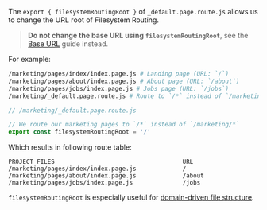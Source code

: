 The `export { filesystemRoutingRoot }` of `_default.page.route.js` allows us to change the URL root of Filesystem Routing.

> **Do not change the base URL using `filesystemRoutingRoot`**, see the [Base URL](/base-url) guide instead.

For example:

```bash
/marketing/pages/index/index.page.js # Landing page (URL: `/`)
/marketing/pages/about/index.page.js # About page (URL: `/about`)
/marketing/pages/jobs/index.page.js # Jobs page (URL: `/jobs`)
/marketing/_default.page.route.js # Route to `/*` instead of `/marketing/*` (see below)
```

```js
// /marketing/_default.page.route.js

// We route our marketing pages to `/*` instead of `/marketing/*`
export const filesystemRoutingRoot = '/'
```

Which results in following route table:

```
PROJECT FILES                                    URL
/marketing/pages/index/index.page.js             /
/marketing/pages/about/index.page.js             /about
/marketing/pages/jobs/index.page.js              /jobs
```

`filesystemRoutingRoot` is especially useful for [domain-driven file structure](/file-structure#domain-driven).

